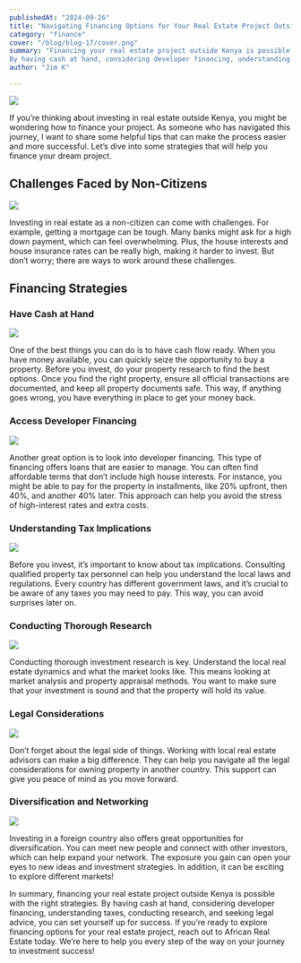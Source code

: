 ```yaml
---
publishedAt: "2024-09-26"
title: "Navigating Financing Options for Your Real Estate Project Outside Kenya"
category: "finance"
cover: "/blog/blog-17/cover.png"
summary: "Financing your real estate project outside Kenya is possible with the right strategies. 
By having cash at hand, considering developer financing, understanding taxes, conducting research, and seeking legal advice, you can set yourself up for success. "
author: "Jim K"

---
```


![](/blog/blog-17/cover.png)

If you’re thinking about investing in real estate outside Kenya, you might be wondering how to finance your project. 
As someone who has navigated this journey, I want to share some helpful tips that can make the process easier and more successful. 
Let’s dive into some strategies that will help you finance your dream project.

## Challenges Faced by Non-Citizens

![](/blog/blog-17/image-1.png)

Investing in real estate as a non-citizen can come with challenges. For example, getting a mortgage can be tough. 
Many banks might ask for a high down payment, which can feel overwhelming. Plus, the house interests and house insurance rates can be really high, making it harder to invest. 
But don’t worry; there are ways to work around these challenges.

## Financing Strategies

### Have Cash at Hand

![](/blog/blog-17/image-2.png)

One of the best things you can do is to have cash flow ready. When you have money available, you can quickly seize the opportunity to buy a property. 
Before you invest, do your property research to find the best options. Once you find the right property, ensure all official transactions are documented, and keep all property documents safe. 
This way, if anything goes wrong, you have everything in place to get your money back.

### Access Developer Financing

![](/blog/blog-17/image-3.png)

Another great option is to look into developer financing. This type of financing offers loans that are easier to manage. 
You can often find affordable terms that don’t include high house interests. For instance, you might be able to pay for the property in installments, like 20% upfront, then 40%, and another 40% later. 
This approach can help you avoid the stress of high-interest rates and extra costs.

### Understanding Tax Implications

![](/blog/blog-17/image-4.png)

Before you invest, it’s important to know about tax implications. Consulting qualified property tax personnel can help you understand the local laws and regulations. 
Every country has different government laws, and it’s crucial to be aware of any taxes you may need to pay. This way, you can avoid surprises later on.

### Conducting Thorough Research


![](/blog/blog-17/image-5.png)

Conducting thorough investment research is key. Understand the local real estate dynamics and what the market looks like. 
This means looking at market analysis and property appraisal methods. You want to make sure that your investment is sound and that the property will hold its value.

### Legal Considerations


![](/blog/blog-17/image-6.png)

Don’t forget about the legal side of things. Working with local real estate advisors can make a big difference. 
They can help you navigate all the legal considerations for owning property in another country. 
This support can give you peace of mind as you move forward.

### Diversification and Networking

![](/blog/blog-17/image-7.png)

Investing in a foreign country also offers great opportunities for diversification. You can meet new people and connect with other investors, which can help expand your network. 
The exposure you gain can open your eyes to new ideas and investment strategies. In addition, it can be exciting to explore different markets!

In summary, financing your real estate project outside Kenya is possible with the right strategies. 
By having cash at hand, considering developer financing, understanding taxes, conducting research, and seeking legal advice, you can set yourself up for success. 
If you’re ready to explore financing options for your real estate project, reach out to African Real Estate today. 
We’re here to help you every step of the way on your journey to investment success!